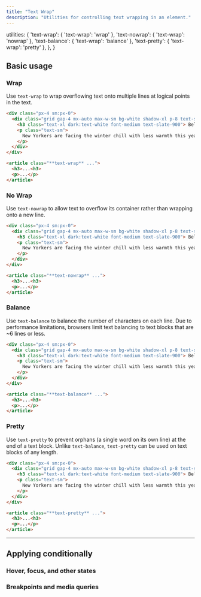 ```yaml
---
title: "Text Wrap"
description: "Utilities for controlling text wrapping in an element."
---
```



  utilities: {
    'text-wrap': { 'text-wrap': 'wrap' },
    'text-nowrap': { 'text-wrap': 'nowrap' },
    'text-balance': { 'text-wrap': 'balance' },
    'text-pretty': { 'text-wrap': 'pretty' },
  },
}

## Basic usage

### Wrap

Use `text-wrap` to wrap overflowing text onto multiple lines at logical points in the text.

```html {{ example: { p: 'none' } }}
<div class="px-4 sm:px-0">
  <div class="grid gap-4 mx-auto max-w-sm bg-white shadow-xl p-8 text-slate-700  leading-6  dark:bg-slate-800 dark:text-slate-400 text-wrap">
    <h3 class="text-xl dark:text-white font-medium text-slate-900"> Beloved Manhattan Soup Stand Closes<h3>
    <p class="text-sm">
      New Yorkers are facing the winter chill with less warmth this year as the city's most revered soup stand unexpectedly shutters, following a series of events that have left the community puzzled.
    </p>
  </div>
</div>
```

```html
<article class="**text-wrap** ...">
  <h3>...<h3>
  <p>...</p>
</article>
```

### No Wrap

Use `text-nowrap` to allow text to overflow its container rather than wrapping onto a new line.

```html {{ example: { p: 'none' } }}
<div class="px-4 sm:px-0">
  <div class="grid gap-4 mx-auto max-w-sm bg-white shadow-xl p-8 text-slate-700  leading-6  dark:bg-slate-800 dark:text-slate-400 text-nowrap">
    <h3 class="text-xl dark:text-white font-medium text-slate-900"> Beloved Manhattan Soup Stand Closes<h3>
    <p class="text-sm">
      New Yorkers are facing the winter chill with less warmth this year as the city's most revered soup stand unexpectedly shutters, following a series of events that have left the community puzzled.
    </p>
  </div>
</div>
```

```html
<article class="**text-nowrap** ...">
  <h3>...<h3>
  <p>...</p>
</article>
```

### Balance

Use `text-balance` to balance the number of characters on each line. Due to performance limitations, browsers limit text balancing to text blocks that are ~6 lines or less.

```html {{ example: { p: 'none' } }}
<div class="px-4 sm:px-0">
  <div class="grid gap-4 mx-auto max-w-sm bg-white shadow-xl p-8 text-slate-700  leading-6  dark:bg-slate-800 dark:text-slate-400 text-balance">
    <h3 class="text-xl dark:text-white font-medium text-slate-900"> Beloved Manhattan Soup Stand Closes<h3>
    <p class="text-sm">
      New Yorkers are facing the winter chill with less warmth this year as the city's most revered soup stand unexpectedly shutters, following a series of events that have left the community puzzled.
    </p>
  </div>
</div>
```

```html
<article class="**text-balance** ...">
  <h3>...<h3>
  <p>...</p>
</article>
```

### Pretty

Use `text-pretty` to prevent orphans (a single word on its own line) at the end of a text block. Unlike `text-balance`, `text-pretty` can be used on text blocks of any length.

```html {{ example: { p: 'none' } }}
<div class="px-4 sm:px-0">
  <div class="grid gap-4 mx-auto max-w-sm bg-white shadow-xl p-8 text-slate-700  leading-6  dark:bg-slate-800 dark:text-slate-400 text-pretty">
    <h3 class="text-xl dark:text-white font-medium text-slate-900"> Beloved Manhattan Soup Stand Closes<h3>
    <p class="text-sm">
      New Yorkers are facing the winter chill with less warmth this year as the city's most revered soup stand unexpectedly shutters, following a series of events that have left the community puzzled.
    </p>
  </div>
</div>
```

```html
<article class="**text-pretty** ...">
  <h3>...<h3>
  <p>...</p>
</article>
```

---

## <Heading ignore>Applying conditionally</Heading>

### <Heading ignore>Hover, focus, and other states</Heading>

<HoverFocusAndOtherStates defaultClass="text-wrap" featuredClass="text-balance" element="h1" />

### <Heading ignore>Breakpoints and media queries</Heading>

<BreakpointsAndMediaQueries defaultClass="text-wrap" featuredClass="text-balance" element="h1" />
